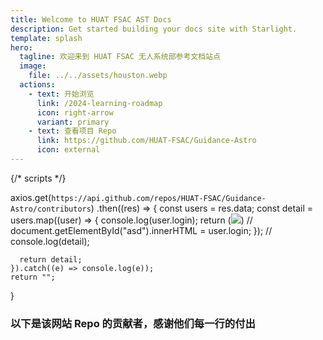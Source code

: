 ```yaml
---
title: Welcome to HUAT FSAC AST Docs
description: Get started building your docs site with Starlight.
template: splash
hero:
  tagline: 欢迎来到 HUAT FSAC 无人系统部参考文档站点
  image:
    file: ../../assets/houston.webp
  actions:
    - text: 开始浏览
      link: /2024-learning-roadmap
      icon: right-arrow
      variant: primary
    - text: 查看项目 Repo
      link: https://github.com/HUAT-FSAC/Guidance-Astro
      icon: external
---
```


{/* scripts */}


  axios.get(`https://api.github.com/repos/HUAT-FSAC/Guidance-Astro/contributors`)
    .then((res) => {
      const users = res.data;
      const detail = users.map((user) => {
        console.log(user.login);
        return (<image src={user.avatar_url} />)
        // document.getElementById("asd").innerHTML = user.login;
      });
      // console.log(detail);
      
      return detail;
    }).catch((e) => console.log(e));
    return "";
}

### 以下是该网站 Repo 的贡献者，感谢他们每一行的付出

<Contributors />

<div id="asd" />

